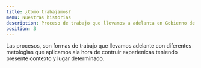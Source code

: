 ```yaml
---
title: ¿Cómo trabajamos?
menu: Nuestras historias
description: Proceso de trabajo que llevamos a adelanta en Gobierno de la ciudad para cronstruir experiencias
position: 3
---
```


Las procesos, son formas de trabajo que llevamos adelante con diferentes metologìas que aplicamos ala hora de contruir experienicas teniendo presente contexto y lugar determinado.
